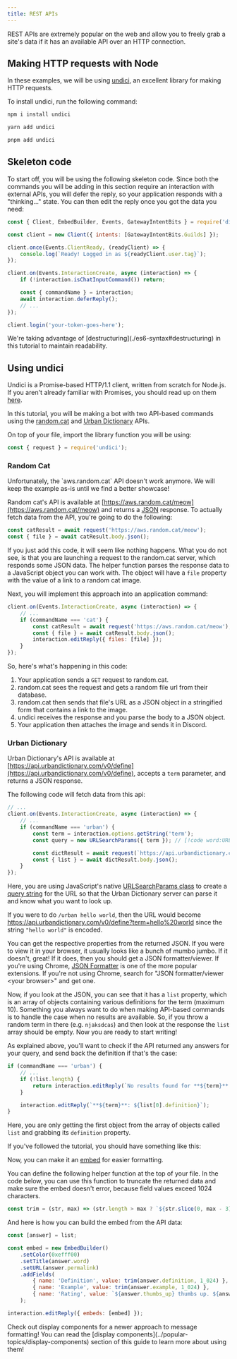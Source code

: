 ```yaml
---
title: REST APIs
---
```


REST APIs are extremely popular on the web and allow you to freely grab a site's data if it has an available API over an HTTP connection.

## Making HTTP requests with Node

In these examples, we will be using [undici](https://www.npmjs.com/package/undici), an excellent library for making HTTP requests.

To install undici, run the following command:

```sh tab="npm"
npm i install undici
```

```sh tab="yarn"
yarn add undici
```

```sh tab="pnpm"
pnpm add undici
```

## Skeleton code

To start off, you will be using the following skeleton code. Since both the commands you will be adding in this section require an interaction with external APIs, you will defer the reply, so your application responds with a "thinking..." state. You can then edit the reply once you got the data you need:

```js title="rest-examples.js" lineNumbers
const { Client, EmbedBuilder, Events, GatewayIntentBits } = require('discord.js');

const client = new Client({ intents: [GatewayIntentBits.Guilds] });

client.once(Events.ClientReady, (readyClient) => {
	console.log(`Ready! Logged in as ${readyClient.user.tag}`);
});

client.on(Events.InteractionCreate, async (interaction) => {
	if (!interaction.isChatInputCommand()) return;

	const { commandName } = interaction;
	await interaction.deferReply();
	// ...
});

client.login('your-token-goes-here');
```

<Callout>
	We're taking advantage of [destructuring](./es6-syntax#destructuring) in this tutorial to maintain readability.
</Callout>

## Using undici

Undici is a Promise-based HTTP/1.1 client, written from scratch for Node.js. If you aren't already familiar with Promises, you should read up on them [here](./async-await).

In this tutorial, you will be making a bot with two API-based commands using the [random.cat](https://aws.random.cat) and [Urban Dictionary](https://www.urbandictionary.com) APIs.

On top of your file, import the library function you will be using:

```js
const { request } = require('undici');
```

### Random Cat

<Callout title="No more cats :(" type="error">
	Unfortunately, the `aws.random.cat` API doesn't work anymore. We will keep the example as-is until we find a better
	showcase!
</Callout>

Random cat's API is available at [https://aws.random.cat/meow](https://aws.random.cat/meow) and returns a [JSON](https://developer.mozilla.org/en-US/docs/Web/JavaScript/Reference/Global_Objects/JSON) response. To actually fetch data from the API, you're going to do the following:

```js
const catResult = await request('https://aws.random.cat/meow');
const { file } = await catResult.body.json();
```

If you just add this code, it will seem like nothing happens. What you do not see, is that you are launching a request to the random.cat server, which responds some JSON data. The helper function parses the response data to a JavaScript object you can work with. The object will have a `file` property with the value of a link to a random cat image.

Next, you will implement this approach into an application command:

```js
client.on(Events.InteractionCreate, async (interaction) => {
	// ...
	if (commandName === 'cat') {
		const catResult = await request('https://aws.random.cat/meow');
		const { file } = await catResult.body.json();
		interaction.editReply({ files: [file] });
	}
});
```

So, here's what's happening in this code:

1. Your application sends a `GET` request to random.cat.
2. random.cat sees the request and gets a random file url from their database.
3. random.cat then sends that file's URL as a JSON object in a stringified form that contains a link to the image.
4. undici receives the response and you parse the body to a JSON object.
5. Your application then attaches the image and sends it in Discord.

### Urban Dictionary

Urban Dictionary's API is available at [https://api.urbandictionary.com/v0/define](https://api.urbandictionary.com/v0/define), accepts a `term` parameter, and returns a JSON response.

The following code will fetch data from this api:

```js
// ...
client.on(Events.InteractionCreate, async (interaction) => {
	// ...
	if (commandName === 'urban') {
		const term = interaction.options.getString('term');
		const query = new URLSearchParams({ term }); // [!code word:URLSearchParams]

		const dictResult = await request(`https://api.urbandictionary.com/v0/define?${query}`);
		const { list } = await dictResult.body.json();
	}
});
```

Here, you are using JavaScript's native [URLSearchParams class](https://developer.mozilla.org/en-US/docs/Web/API/URLSearchParams) to create a [query string](https://en.wikipedia.org/wiki/Query_string) for the URL so that the Urban Dictionary server can parse it and know what you want to look up.

If you were to do `/urban hello world`, then the URL would become https://api.urbandictionary.com/v0/define?term=hello%20world since the string `"hello world"` is encoded.

You can get the respective properties from the returned JSON. If you were to view it in your browser, it usually looks like a bunch of mumbo jumbo. If it doesn't, great! If it does, then you should get a JSON formatter/viewer. If you're using Chrome, [JSON Formatter](https://chrome.google.com/webstore/detail/json-formatter/bcjindcccaagfpapjjmafapmmgkkhgoa) is one of the more popular extensions. If you're not using Chrome, search for "JSON formatter/viewer &lt;your browser&gt;" and get one.

Now, if you look at the JSON, you can see that it has a `list` property, which is an array of objects containing various definitions for the term (maximum 10). Something you always want to do when making API-based commands is to handle the case when no results are available. So, if you throw a random term in there (e.g. `njaksdcas`) and then look at the response the `list` array should be empty. Now you are ready to start writing!

As explained above, you'll want to check if the API returned any answers for your query, and send back the definition if that's the case:

```js
if (commandName === 'urban') {
	// ...
	if (!list.length) {
		return interaction.editReply(`No results found for **${term}**.`);
	}

	interaction.editReply(`**${term}**: ${list[0].definition}`);
}
```

Here, you are only getting the first object from the array of objects called `list` and grabbing its `definition` property.

If you've followed the tutorial, you should have something like this:

Now, you can make it an [embed](../popular-topics/embeds) for easier formatting.

You can define the following helper function at the top of your file. In the code below, you can use this function to truncate the returned data and make sure the embed doesn't error, because field values exceed 1024 characters.

```js
const trim = (str, max) => (str.length > max ? `${str.slice(0, max - 3)}...` : str);
```

And here is how you can build the embed from the API data:

```js
const [answer] = list;

const embed = new EmbedBuilder()
	.setColor(0xefff00)
	.setTitle(answer.word)
	.setURL(answer.permalink)
	.addFields(
		{ name: 'Definition', value: trim(answer.definition, 1_024) },
		{ name: 'Example', value: trim(answer.example, 1_024) },
		{ name: 'Rating', value: `${answer.thumbs_up} thumbs up. ${answer.thumbs_down} thumbs down.` },
	);

interaction.editReply({ embeds: [embed] });
```

<Callout>
	Check out display components for a newer approach to message formatting! You can read the [display
	components](../popular-topics/display-components) section of this guide to learn more about using them!
</Callout>
